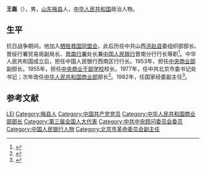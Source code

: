 {{Otheruses|王磊|other=同名或類似名的其它條目描述}}

'''王磊'''（{{bd|1914年||1994年|catIdx=}}），男，[[山东|山东]][[掖县|掖县]]人，[[中华人民共和国|中华人民共和国]]政治人物。

==生平==
抗日战争期间，他加入[[牺牲救国同盟会|牺牲救国同盟会]]，此后历任中共山西[[洪赵县|洪赵县]]委组织部部长、晋绥行署贸易局副局长、[[晋南行署|晋南行署]]处长兼[[中国人民银行|中国人民银行]]晋南分行行长等职<ref>{{cite book|author=姜宏业|title=《中国地方银行史》|year=1991年|publisher=湖南出版社|pages=811页}}</ref>。中华人民共和国成立后，担任中国人民银行西南区行行长。1953年，担任[[中央商业部|中央商业部]]副部长。1955年，担任[[中央商业干部学校|中央商业干部学校]]校长。1977年，任中共北京市委书记处书记；次年改任[[中华人民共和国商业部|中华人民共和国商业部]]部长<ref>{{cite book|author=当代中国丛书编辑部|title=《当代中国商业》|year=1988年|publisher=中国社会科学出版社|pages=541页}}</ref>。1982年，任国家经委副主任<ref>{{cite news|title=28年前商业部部长搞特权 媒体公之于众引发全国性轰动|url=http://finance.ifeng.com/news/history/jjsh/20081103/198898.shtml|accessdate=2012-01-27|newspaper=凤凰网|archive-date=2009-10-08|archive-url=https://web.archive.org/web/20091008035123/http://finance.ifeng.com/news/history/jjsh/20081103/198898.shtml|dead-url=no}}</ref>。

== 参考文献 ==
{{reflist}}

{{第5届国务院}}

{{Authority control}}
{{DEFAULTSORT:Wang王}}
[[Category:王姓|LEI]]
[[Category:掖县人|Category:掖县人]]
[[Category:中国共产党党员|Category:中国共产党党员]]
[[Category:中华人民共和国商业部部长|Category:中华人民共和国商业部部长]]
[[Category:第三届全国人大代表|Category:第三届全国人大代表]]
[[Category:中共中央顾问委员会委员|Category:中共中央顾问委员会委员]]
[[Category:中国人民银行人物|Category:中国人民银行人物]]
[[Category:北京市革命委员会副主任|Category:北京市革命委员会副主任]]